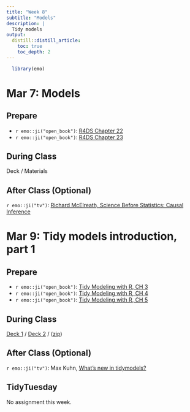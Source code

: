 ```yaml
---
title: "Week 8"
subtitle: "Models"
description: |
  Tidy models
output:
  distill::distill_article:
    toc: true
    toc_depth: 2
---
```


```r
  library(emo)
```

# Mar 7: Models

## Prepare

* `r emo::ji("open_book")`: [R4DS Chapter 22](https://r4ds.had.co.nz/model-intro.html)
* `r emo::ji("open_book")`: [R4DS Chapter 23](https://r4ds.had.co.nz/model-basics.html)

## During Class

Deck / Materials

## After Class (Optional)

`r emo::ji("tv")`: [Richard McElreath, Science Before Statistics: Causal Inference](https://youtu.be/KNPYUVmY3NM)


# Mar 9: Tidy models introduction, part 1

## Prepare

* `r emo::ji("open_book")`: [Tidy Modeling with R, CH 3](https://www.tmwr.org/base-r.html)
* `r emo::ji("open_book")`: [Tidy Modeling with R, CH 4](https://www.tmwr.org/ames.html)
* `r emo::ji("open_book")`: [Tidy Modeling with R, CH 5](https://www.tmwr.org/splitting.html)
  
## During Class

[Deck 1](https://docs.google.com/presentation/d/1oIT3cnb-O3TNB_sJMZDPoa1Q6XJNhA6Oy7524BSZbAE/edit?usp=sharing) / [Deck 2](https://tmv.netlify.app/site/slides/rmed01-model.html#1) / ([zip](https://www.dropbox.com/s/9h6028ssqnuvevu/models1.zip?dl=1))

## After Class (Optional)

`r emo::ji("tv")`: Max Kuhn, [What's new in tidymodels?](https://www.rstudio.com/resources/rstudioglobal-2021/whats-new-in-tidymodels/)


## TidyTuesday

No assignment this week.

